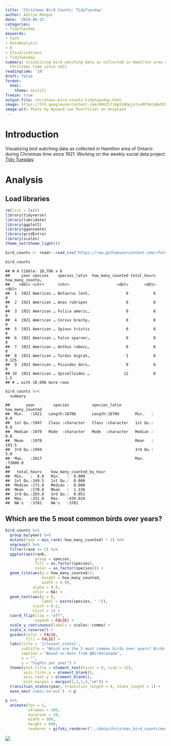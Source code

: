 ```yaml
---
title: 'Christmas Bird Counts: TidyTuesday'
author: Aditya Mangal
date: '2019-06-21'
categories:
- TidyTuesday
keywords:
- tech
- DataAnalysis
- R
- Visualizations
- TidyTuesday
summary: Visualizing bird watching data as collected in Hamilton area of Ontario during
  Christmas time since 1921
readingtime: '10'
draft: false
format:
  html:
    theme: distill
freeze: true
output-file: christmas-bird-counts-tidytuesday.html
image: https://lh3.googleusercontent.com/K6bZi7jApSS0bpjxtxuRF5HrpBw5YLUDiWlnVFrIhjY3Wqzrt6PzprlbEzRjDLZ11sStS6eISkmeg6nk44ZVV-X4g4ZFYx3QO7njbWd_NfEg_89NjdKOU__H9qWTbotQe34RmZyZd3_cw5UK00Fmf3LbTQnlUpmIam5EIy9T9m-Yweq09kxPPmjKTQmuZxx3wDzfNFgBHJ5B_FjQ4_NHnKnsWWHcjnR9TXrZ6GHtYt0sNSiMVvFki1KsTO3qxtl6Ecas-PrNgC8cXgiqp-Oe_U56KavqjDyyKmMEOJRRbi1SurquuqyLyCuZqWJQabQx4EXOMVwf53RoC38juXtfZZnpM6YAPnPdaWhjGXS1IcR7jXFelru9QGaPk_qTgc7l_3ysvStoig8Xfzbae2TTVK8z9YepwoT_JmbWIpmpTvr9ad6qMngMq6LPy-hAV4dvYDif4u3b3GY4pz68qKPfd0W1BnA7a7HG0iBIMsAhkd9lWhH629M6_p4FUNW1fm9pIzItMp9BIqZoe7ECmqmJgAdZTtXvTUY9B5rJC7Yazh5JKeuF3Q9dgx9u2kEq9YDk5GOD5ULkBv5cDNTBL9B-0KAvLkaagqGXhuHzFDTJvqssUEBHUdNeeNZBuEllc_6KhGkL_FXV4n-TJF3sWmpwkBExY8y7Px1n2_OGZvSY6jcIR_VTKtpYh_spyQtu-KNTwfvXW6BgyckPWQQekz0VqX3OaA=w2748-h1832-no
image-alt: Photo by Wynand van Poortvliet on Unsplash
---
```


# Introduction
Visualizing bird watching data as collected in Hamilton area of Ontario during Christmas time since 1921.
Working on the weekly social data project [Tidy Tuesday](https://github.com/rfordatascience/tidytuesday/tree/master/data/2019/2019-06-18).

# Analysis

## Load libraries
```r
rm(list = ls())
library(tidyverse)
library(lubridate)
library(ggplot2)
library(gganimate)
library(gridExtra)
library(scales)
theme_set(theme_light())
```
```r
bird_counts <- readr::read_csv("https://raw.githubusercontent.com/rfordatascience/tidytuesday/master/data/2019/2019-06-18/bird_counts.csv")

bird_counts
```
```
## # A tibble: 18,706 x 6
##     year species    species_latin  how_many_counted total_hours how_many_counte…
##    <dbl> <chr>      <chr>                     <dbl>       <dbl>            <dbl>
##  1  1921 American … Botaurus lent…                0           8            0
##  2  1921 American … Anas rubripes                 0           8            0
##  3  1921 American … Fulica americ…                0           8            0
##  4  1921 American … Corvus brachy…                0           8            0
##  5  1921 American … Spinus tristis                0           8            0
##  6  1921 American … Falco sparver…                0           8            0
##  7  1921 American … Anthus rubesc…                0           8            0
##  8  1921 American … Turdus migrat…                1           8            0.125
##  9  1921 American … Picoides dors…                0           8            0
## 10  1921 American … Spizelloides …               12           8            1.5
## # … with 18,696 more rows
```
```r
bird_counts %>%
  summary
```
```
##       year        species          species_latin      how_many_counted
##  Min.   :1921   Length:18706       Length:18706       Min.   :    0.0
##  1st Qu.:1947   Class :character   Class :character   1st Qu.:    0.0
##  Median :1970   Mode  :character   Mode  :character   Median :    0.0
##  Mean   :1970                                         Mean   :  193.5
##  3rd Qu.:1994                                         3rd Qu.:    5.0
##  Max.   :2017                                         Max.   :73000.0
##
##   total_hours    how_many_counted_by_hour
##  Min.   :  8.0   Min.   :  0.000
##  1st Qu.:149.5   1st Qu.:  0.000
##  Median :171.0   Median :  0.000
##  Mean   :170.8   Mean   :  1.336
##  3rd Qu.:203.8   3rd Qu.:  0.051
##  Max.   :251.0   Max.   :439.024
##  NA's   :3781    NA's   :3781
```

## Which are the 5 most common birds over years?
```r
bird_counts %>%
  group_by(year) %>%
  mutate(rank = min_rank(-how_many_counted) * 1) %>%
  ungroup() %>%
  filter(rank <= 5) %>%
  ggplot(aes(rank,
             group = species,
             fill = as.factor(species),
             color = as.factor(species))) +
  geom_tile(aes(y = how_many_counted/2,
                height = how_many_counted,
                width = 0.9),
            alpha = 0.8,
            color = NA) +
  geom_text(aes(y = 0,
                label = paste(species, " ")),
            vjust = 0.2,
            hjust = 1) +
  coord_flip(clip = "off",
             expand = FALSE) +
  scale_y_continuous(labels = scales::comma) +
  scale_x_reverse() +
  guides(color = FALSE,
         fill = FALSE) +
  labs(title = '{closest_state}',
       subtitle = "Which are the 5 most common birds over years? Birds seen in the Hamilton area of Ontario during Christmas since 1921",
       caption = "Based on data from @BirdsCanada",
       x = "",
       y = "Sights per year") +
  theme(plot.title = element_text(hjust = 0, size = 22),
        axis.ticks.y = element_blank(),
        axis.text.y = element_blank(),
        plot.margin = margin(1,1,1,4,"cm")) +
  transition_states(year, transition_length = 4, state_length = 1) +
  ease_aes('cubic-in-out') -> p
```
```r
p %>%
  animate(fps = 5,
          nframes = 200,
          duration = 30,
          width = 800,
          height = 600,
          renderer = gifski_renderer("../data/christmas_bird_counts/most_common.gif"))
```
<img src="/post/2019-06-21-christmas-bird-counts-tidytuesday_files/figure-html/unnamed-chunk-5-1.gif" /><!-- -->
